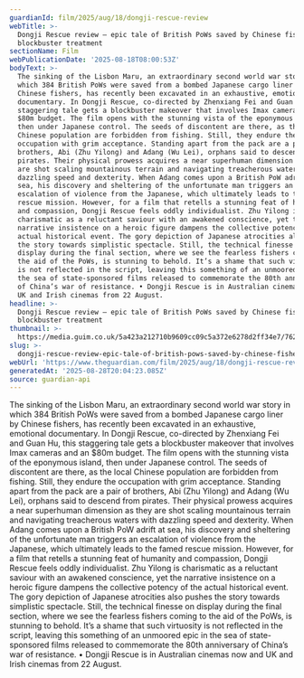 ```yaml
---
guardianId: film/2025/aug/18/dongji-rescue-review
webTitle: >-
  Dongji Rescue review – epic tale of British PoWs saved by Chinese fishers gets
  blockbuster treatment
sectionName: Film
webPublicationDate: '2025-08-18T08:00:53Z'
bodyText: >-
  The sinking of the Lisbon Maru, an extraordinary second world war story in
  which 384 British PoWs were saved from a bombed Japanese cargo liner by
  Chinese fishers, has recently been excavated in an exhaustive, emotional
  documentary. In Dongji Rescue, co-directed by Zhenxiang Fei and Guan Hu, this
  staggering tale gets a blockbuster makeover that involves Imax cameras and an
  $80m budget. The film opens with the stunning vista of the eponymous island,
  then under Japanese control. The seeds of discontent are there, as the local
  Chinese population are forbidden from fishing. Still, they endure the
  occupation with grim acceptance. Standing apart from the pack are a pair of
  brothers, Abi (Zhu Yilong) and Adang (Wu Lei), orphans said to descend from
  pirates. Their physical prowess acquires a near superhuman dimension as they
  are shot scaling mountainous terrain and navigating treacherous waters with
  dazzling speed and dexterity. When Adang comes upon a British PoW adrift at
  sea, his discovery and sheltering of the unfortunate man triggers an
  escalation of violence from the Japanese, which ultimately leads to the famed
  rescue mission. However, for a film that retells a stunning feat of humanity
  and compassion, Dongji Rescue feels oddly individualist. Zhu Yilong is
  charismatic as a reluctant saviour with an awakened conscience, yet the
  narrative insistence on a heroic figure dampens the collective potency of the
  actual historical event. The gory depiction of Japanese atrocities also pushes
  the story towards simplistic spectacle. Still, the technical finesse on
  display during the final section, where we see the fearless fishers coming to
  the aid of the PoWs, is stunning to behold. It’s a shame that such virtuosity
  is not reflected in the script, leaving this something of an unmoored epic in
  the sea of state-sponsored films released to commemorate the 80th anniversary
  of China’s war of resistance. • Dongji Rescue is in Australian cinemas now and
  UK and Irish cinemas from 22 August.
headline: >-
  Dongji Rescue review – epic tale of British PoWs saved by Chinese fishers gets
  blockbuster treatment
thumbnail: >-
  https://media.guim.co.uk/5a423a212710b9609cc09c5a372e6278d2ff34e7/762_0_5000_4000/500.jpg
slug: >-
  dongji-rescue-review-epic-tale-of-british-pows-saved-by-chinese-fishers-gets-blockbuster-treatment
webUrl: 'https://www.theguardian.com/film/2025/aug/18/dongji-rescue-review'
generatedAt: '2025-08-28T20:04:23.085Z'
source: guardian-api
---
```

The sinking of the Lisbon Maru, an extraordinary second world war story in which 384 British PoWs were saved from a bombed Japanese cargo liner by Chinese fishers, has recently been excavated in an exhaustive, emotional documentary. In Dongji Rescue, co-directed by Zhenxiang Fei and Guan Hu, this staggering tale gets a blockbuster makeover that involves Imax cameras and an $80m budget. The film opens with the stunning vista of the eponymous island, then under Japanese control. The seeds of discontent are there, as the local Chinese population are forbidden from fishing. Still, they endure the occupation with grim acceptance. Standing apart from the pack are a pair of brothers, Abi (Zhu Yilong) and Adang (Wu Lei), orphans said to descend from pirates. Their physical prowess acquires a near superhuman dimension as they are shot scaling mountainous terrain and navigating treacherous waters with dazzling speed and dexterity. When Adang comes upon a British PoW adrift at sea, his discovery and sheltering of the unfortunate man triggers an escalation of violence from the Japanese, which ultimately leads to the famed rescue mission. However, for a film that retells a stunning feat of humanity and compassion, Dongji Rescue feels oddly individualist. Zhu Yilong is charismatic as a reluctant saviour with an awakened conscience, yet the narrative insistence on a heroic figure dampens the collective potency of the actual historical event. The gory depiction of Japanese atrocities also pushes the story towards simplistic spectacle. Still, the technical finesse on display during the final section, where we see the fearless fishers coming to the aid of the PoWs, is stunning to behold. It’s a shame that such virtuosity is not reflected in the script, leaving this something of an unmoored epic in the sea of state-sponsored films released to commemorate the 80th anniversary of China’s war of resistance. • Dongji Rescue is in Australian cinemas now and UK and Irish cinemas from 22 August.
